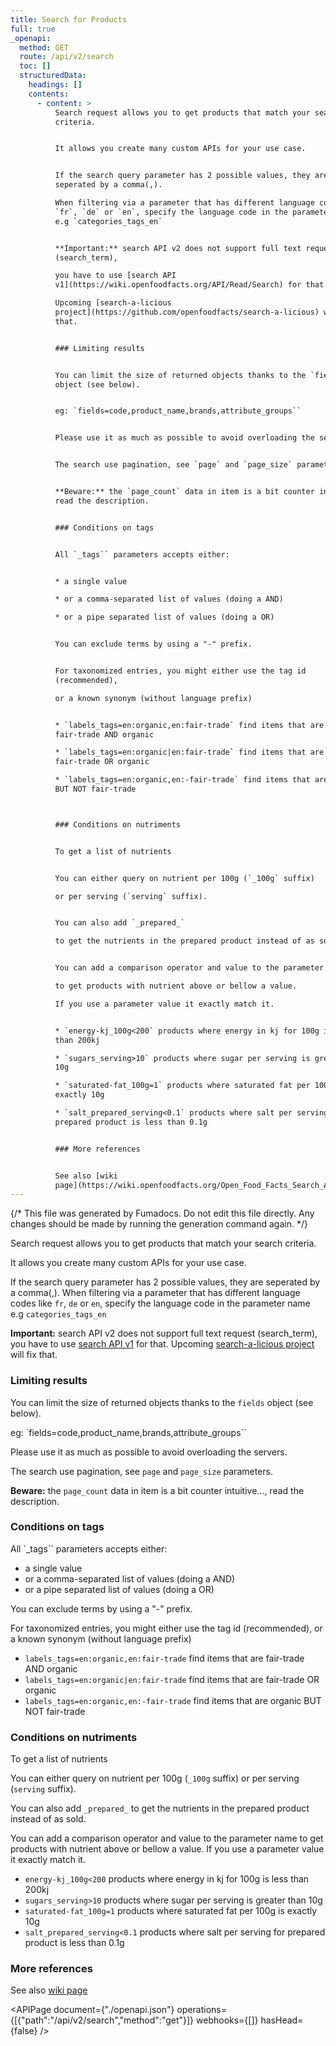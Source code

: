```yaml
---
title: Search for Products
full: true
_openapi:
  method: GET
  route: /api/v2/search
  toc: []
  structuredData:
    headings: []
    contents:
      - content: >
          Search request allows you to get products that match your search
          criteria.


          It allows you create many custom APIs for your use case.


          If the search query parameter has 2 possible values, they are
          seperated by a comma(,).

          When filtering via a parameter that has different language codes like
          `fr`, `de` or `en`, specify the language code in the parameter name
          e.g `categories_tags_en`


          **Important:** search API v2 does not support full text request
          (search_term),

          you have to use [search API
          v1](https://wiki.openfoodfacts.org/API/Read/Search) for that.

          Upcoming [search-a-licious
          project](https://github.com/openfoodfacts/search-a-licious) will fix
          that.


          ### Limiting results


          You can limit the size of returned objects thanks to the `fields`
          object (see below).


          eg: `fields=code,product_name,brands,attribute_groups``


          Please use it as much as possible to avoid overloading the servers.


          The search use pagination, see `page` and `page_size` parameters.


          **Beware:** the `page_count` data in item is a bit counter intuitive…,
          read the description.


          ### Conditions on tags


          All `_tags`` parameters accepts either:


          * a single value

          * or a comma-separated list of values (doing a AND)

          * or a pipe separated list of values (doing a OR)


          You can exclude terms by using a "-" prefix.


          For taxonomized entries, you might either use the tag id
          (recommended),

          or a known synonym (without language prefix)


          * `labels_tags=en:organic,en:fair-trade` find items that are
          fair-trade AND organic

          * `labels_tags=en:organic|en:fair-trade` find items that are
          fair-trade OR organic

          * `labels_tags=en:organic,en:-fair-trade` find items that are organic
          BUT NOT fair-trade



          ### Conditions on nutriments


          To get a list of nutrients


          You can either query on nutrient per 100g (`_100g` suffix)

          or per serving (`serving` suffix).


          You can also add `_prepared_`

          to get the nutrients in the prepared product instead of as sold.


          You can add a comparison operator and value to the parameter name

          to get products with nutrient above or bellow a value.

          If you use a parameter value it exactly match it.


          * `energy-kj_100g<200` products where energy in kj for 100g is less
          than 200kj

          * `sugars_serving>10` products where sugar per serving is greater than
          10g

          * `saturated-fat_100g=1` products where saturated fat per 100g is
          exactly 10g

          * `salt_prepared_serving<0.1` products where salt per serving for
          prepared product is less than 0.1g


          ### More references


          See also [wiki
          page](https://wiki.openfoodfacts.org/Open_Food_Facts_Search_API_Version_2)
---
```


{/* This file was generated by Fumadocs. Do not edit this file directly. Any changes should be made by running the generation command again. */}

Search request allows you to get products that match your search criteria.

It allows you create many custom APIs for your use case.

If the search query parameter has 2 possible values, they are seperated by a comma(,).
When filtering via a parameter that has different language codes like `fr`, `de` or `en`, specify the language code in the parameter name e.g `categories_tags_en`

**Important:** search API v2 does not support full text request (search_term),
you have to use [search API v1](https://wiki.openfoodfacts.org/API/Read/Search) for that.
Upcoming [search-a-licious project](https://github.com/openfoodfacts/search-a-licious) will fix that.

### Limiting results

You can limit the size of returned objects thanks to the `fields` object (see below).

eg: `fields=code,product_name,brands,attribute_groups``

Please use it as much as possible to avoid overloading the servers.

The search use pagination, see `page` and `page_size` parameters.

**Beware:** the `page_count` data in item is a bit counter intuitive…, read the description.

### Conditions on tags

All `_tags`` parameters accepts either:

* a single value
* or a comma-separated list of values (doing a AND)
* or a pipe separated list of values (doing a OR)

You can exclude terms by using a "-" prefix.

For taxonomized entries, you might either use the tag id (recommended),
or a known synonym (without language prefix)

* `labels_tags=en:organic,en:fair-trade` find items that are fair-trade AND organic
* `labels_tags=en:organic|en:fair-trade` find items that are fair-trade OR organic
* `labels_tags=en:organic,en:-fair-trade` find items that are organic BUT NOT fair-trade


### Conditions on nutriments

To get a list of nutrients

You can either query on nutrient per 100g (`_100g` suffix)
or per serving (`serving` suffix).

You can also add `_prepared_`
to get the nutrients in the prepared product instead of as sold.

You can add a comparison operator and value to the parameter name
to get products with nutrient above or bellow a value.
If you use a parameter value it exactly match it.

* `energy-kj_100g<200` products where energy in kj for 100g is less than 200kj
* `sugars_serving>10` products where sugar per serving is greater than 10g
* `saturated-fat_100g=1` products where saturated fat per 100g is exactly 10g
* `salt_prepared_serving<0.1` products where salt per serving for prepared product is less than 0.1g

### More references

See also [wiki page](https://wiki.openfoodfacts.org/Open_Food_Facts_Search_API_Version_2)


<APIPage document={"./openapi.json"} operations={[{"path":"/api/v2/search","method":"get"}]} webhooks={[]} hasHead={false} />